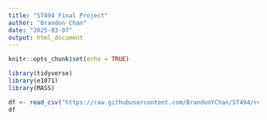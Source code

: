 ```yaml
---
title: "ST494 Final Project"
author: "Brandon Chan"
date: "2025-03-07"
output: html_document
---
```


```r
knitr::opts_chunk$set(echo = TRUE)
```

```r
library(tidyverse)
library(e1071)
library(MASS)
```

```r
df <- read_csv("https://raw.githubusercontent.com/BrandonYChan/ST494/refs/heads/main/basketball_career_length.csv")
df
```

